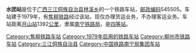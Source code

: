 {{noteTA
|1=zh-cn:始发车次; zh-hk:列車班次;
|2=zh-cn:车次; zh-hk:班次;
}}
{{Infobox China railway station 
|车站名称 = 水团站
|图片 = Missing image text.svg
|车站名称拼音 = Shuituan Zhan
|车站地址 = [[广西|广西]][[三江侗族自治县|三江侗族自治县]]
|归属 = [[南宁铁路局|南宁铁路局]]
|车站等级 = [[四等站_(中铁)|四等站]]
|线路 = [[焦柳铁路|焦柳铁路]]
}}
'''水团站'''是位于[[广西|广西]][[三江侗族自治县|三江侗族自治县]][[林溪乡|林溪乡]]的一个铁路车站，[[邮政编码|邮政编码]]545505。车站建于1979年，有[[焦柳铁路|焦柳铁路]]经过该站，现仅办理货运业务，不办理客运业务。车站距离[[月山站|月山站]]1392[[公里|公里]]，隶属[[南宁铁路局|南宁铁路局]]，是[[四等站_(中铁)|四等站]]。

{{start rail box}}
{{s-inop|[[牙屯堡站|牙屯堡站]]}}
{{s-line|[[焦柳铁路|焦柳铁路]]}}
{{s-inop|[[江头站|江头站]]}}
{{end box}}
{{焦柳铁路}}
{{铁路车站小作品}}
{{广西小作品}}

[[Category:焦柳铁路车站|Category:焦柳铁路车站]]
[[Category:1979年启用的铁路车站|Category:1979年启用的铁路车站]]
[[Category:柳州市铁路车站|Category:柳州市铁路车站]]
[[Category:三江侗族自治县|Category:三江侗族自治县]]
[[Category:中国铁路南宁局集团车站|Category:中国铁路南宁局集团车站]]